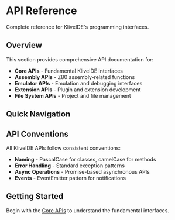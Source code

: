 # API Reference

Complete reference for KliveIDE's programming interfaces.

## Overview

This section provides comprehensive API documentation for:

- **Core APIs** - Fundamental KliveIDE interfaces
- **Assembly APIs** - Z80 assembly-related functions
- **Emulator APIs** - Emulation and debugging interfaces
- **Extension APIs** - Plugin and extension development
- **File System APIs** - Project and file management

## Quick Navigation


<Cards>
  <Card icon="🔧" title="Core APIs" href="/api-reference/core" />
  <Card icon="⚙️" title="Assembly APIs" href="/api-reference/assembly" />
  <Card icon="🎮" title="Emulator APIs" href="/api-reference/emulator" />
  <Card icon="🔌" title="Extension APIs" href="/api-reference/extensions" />
</Cards>

## API Conventions

All KliveIDE APIs follow consistent conventions:

- **Naming** - PascalCase for classes, camelCase for methods
- **Error Handling** - Standard exception patterns
- **Async Operations** - Promise-based asynchronous APIs
- **Events** - EventEmitter pattern for notifications

## Getting Started

Begin with the [Core APIs](/api-reference/core) to understand the fundamental interfaces.
